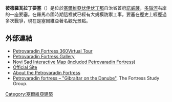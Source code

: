 '''彼德羅瓦拉丁要塞'''（{{lang-sr|'''Петроварадинска тврђава'''}}）是位於[[塞爾維亞|塞爾維亞]][[伏伊伏丁那|伏伊伏丁那]]自治省首府[[諾威薩|諾威薩]]，[[多瑙河|多瑙河]]右岸的一座要塞。在羅馬帝國時期這裡就已經有大規模防禦工事。要塞在歷史上經歷過多次戰爭，現在是塞爾維亞著名觀光景點。

==外部連結==
{{Commonscat|Petrovaradin Fortress|彼德羅瓦拉丁要塞}}
*[http://www.newdigitalvision.com/novisad/petrovaradinfortress02.html Petrovaradin Fortress 360Virtual Tour] {{Wayback|url=http://www.newdigitalvision.com/novisad/petrovaradinfortress02.html |date=20210514040706 }}
*[https://web.archive.org/web/20111016190020/http://newdigitalvision.com/castlesandfortresses.html Petrovaradin Fortress Gallery]
*[http://maps.google.com/maps/ms?msid=218273375993027510283.000484d76165f9e421e7c&msa=0 Novi Sad Interactive Map (included Petrovaradin Fortress)] {{Wayback|url=http://maps.google.com/maps/ms?msid=218273375993027510283.000484d76165f9e421e7c&msa=0 |date=20130619033326 }}
*[http://www.petrovaradinfortress.com/ Official Site] {{Wayback|url=http://www.petrovaradinfortress.com/ |date=20130619220103 }} {{en icon}}
*[https://web.archive.org/web/20090903203332/http://www.fsgfort.com/DB/F034/09/Text.htm About the Petrovaradin Fortress]
*[https://web.archive.org/web/20090903203332/http://www.fsgfort.com/DB/F034/09/Text.htm Petrovaradin fortress – "Gibraltar on the Danube"], The Fortress Study Group.
{{European building-stub}}
[[Category:塞爾維亞建築|Category:塞爾維亞建築]]